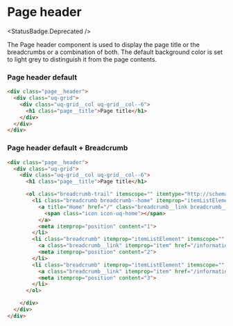 
<Meta title="Components/Page header/All" />

# Page header

<StatusBadge.Deprecated />

The Page header component is used to display the page title or the breadcrumbs or a combination of both. 
The default background color is set to light grey to distinguish it from the page contents.

<Canvas withSource="none">
  <Story id="components-page-header--page-header" />
</Canvas>

### Page header default

```html
<div class="page__header">  
  <div class="uq-grid">
    <div class="uq-grid__col uq-grid__col--6">
      <h1 class="page__title">Page title</h1>
    </div>
  </div>
</div>
```

### Page header default + Breadcrumb

```html
<div class="page__header">  
  <div class="uq-grid">
    <div class="uq-grid__col uq-grid__col--6">
      <h1 class="page__title">Page title</h1>

      <ol class="breadcrumb-trail" itemscope="" itemtype="http://schema.org/BreadcrumbList">
        <li class="breadcrumb breadcrumb--home" itemprop="itemListElement" itemscope="" itemtype="http://schema.org/ListItem">
          <a title="Home" href="/" class="breadcrumb__link breadcrumb__link--home">
            <span class="icon icon-uq-home"></span>
          </a>
          <meta itemprop="position" content="1">
        </li>
        <li class="breadcrumb" itemprop="itemListElement" itemscope="" itemtype="http://schema.org/ListItem">
          <a class="breadcrumb__link" itemprop="item" href="/information-and-services">Information and services</a>
          <meta itemprop="position" content="2">
        </li>
        <li class="breadcrumb" itemprop="itemListElement" itemscope="" itemtype="http://schema.org/ListItem">
          <a class="breadcrumb__link" itemprop="item" href="/information-and-services/human-resources" title="">Human resources</a>
          <meta itemprop="position" content="3">
        </li>
      </ol>

    </div>
  </div>
</div>
```
